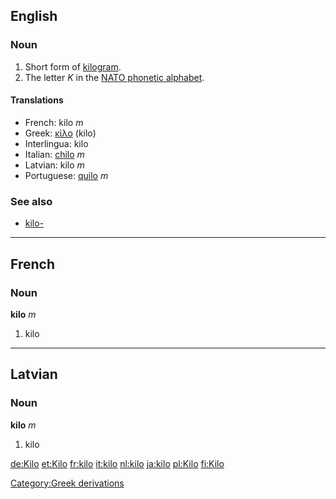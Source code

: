 ==English==
===Noun===
#Short form of [[kilogram]].
#The letter ''K'' in the [[NATO phonetic alphabet]].

====Translations====
*French: kilo ''m''
*Greek: [[κίλο]] (kilo)
*Interlingua: kilo
*Italian: [[chilo]] ''m''
*Latvian: kilo ''m''
*Portuguese: [[quilo]] ''m''

===See also===
*[[kilo-]]

----
==French==
===Noun===
'''kilo''' ''m''

#kilo


----
==Latvian==
===Noun===
'''kilo''' ''m''

#kilo

[[Category:Greek derivations]]

[[de:Kilo]]
[[et:Kilo]]
[[fr:kilo]]
[[it:kilo]]
[[nl:kilo]]
[[ja:kilo]]
[[pl:Kilo]]
[[fi:Kilo]]